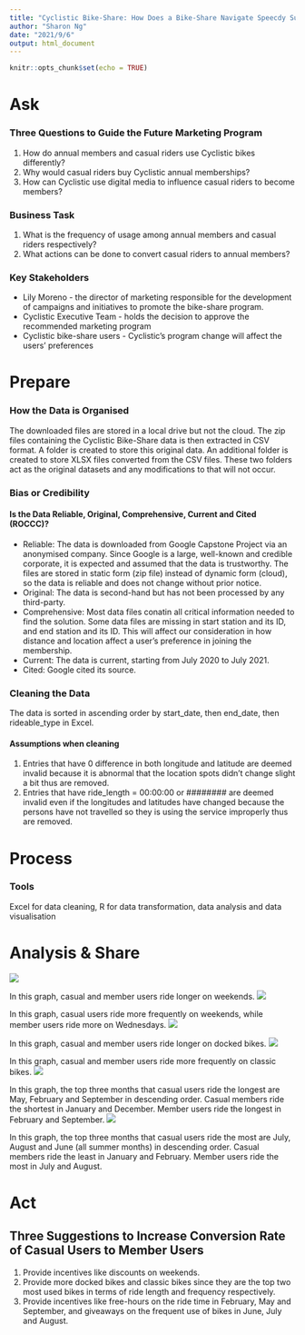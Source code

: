 ```yaml
---
title: "Cyclistic Bike-Share: How Does a Bike-Share Navigate Speecdy Success?"
author: "Sharon Ng"
date: "2021/9/6"
output: html_document
---
```


```r
knitr::opts_chunk$set(echo = TRUE)
```

# Ask
### Three Questions to Guide the Future Marketing Program
1. How do annual members and casual riders use Cyclistic bikes differently?
2. Why would casual riders buy Cyclistic annual memberships?
3. How can Cyclistic use digital media to influence casual riders to become members?

### Business Task
1. What is the frequency of usage among annual members and casual riders respectively?  
2. What actions can be done to convert casual riders to annual members?

### Key Stakeholders
- Lily Moreno - the director of marketing responsible for the development of campaigns and initiatives to promote the bike-share program.  
- Cyclistic Executive Team - holds the decision to approve the recommended marketing program  
- Cyclistic bike-share users - Cyclistic's program change will affect the users' preferences

# Prepare
### How the Data is Organised
The downloaded files are stored in a local drive but not the cloud. The zip files containing the Cyclistic Bike-Share data is then extracted in CSV format. A folder is created to store this original data. An additional folder is created to store XLSX files converted from the CSV files. These two folders act as the original datasets and any modifications to that will not occur.  

### Bias or Credibility
#### Is the Data Reliable, Original, Comprehensive, Current and Cited (ROCCC)?
- Reliable: The data is downloaded from Google Capstone Project via an anonymised company. Since Google is a large, well-known and credible corporate, it is expected and assumed that the data is trustworthy. The files are stored in static form (zip file) instead of dynamic form (cloud), so the data is reliable and does not change without prior notice.
- Original: The data is second-hand but has not been processed by any third-party.
- Comprehensive: Most data files conatin all critical information needed to find the solution. Some data files are missing in start station and its ID, and end station and its ID. This will affect our consideration in how distance and location affect a user's preference in joining the membership.
- Current: The data is current, starting from July 2020 to July 2021.
- Cited: Google cited its source.

### Cleaning the Data
The data is sorted in ascending order by start_date, then end_date, then rideable_type in Excel.

#### Assumptions when cleaning
1. Entries that have 0 difference in both longitude and latitude are deemed invalid because it is abnormal that the location spots didn’t change slight a bit thus are removed.
2. Entries that have ride_length = 00:00:00 or ######## are deemed invalid even if the longitudes and latitudes have changed because the persons have not travelled so they is using the service improperly thus are removed.

# Process
### Tools
Excel for data cleaning, R for data transformation, data analysis and data visualisation

# Analysis & Share
![](Average Ride Length for Member vs Casual Users by Day of Week.png)
  
  In this graph, casual and member users ride longer on weekends.
![](Number of Rides for Member vs Casual Users by Day of Week.png)
  
  In this graph, casual users ride more frequently on weekends, while member users ride more on Wednesdays.
![](Average Ride Length for Member vs Casual Users by Rideable Type.png)
  
  In this graph, casual and member users ride longer on docked bikes.
![](Number of Rides for Member vs Casual Users by Rideable Type.png)
  
  In this graph, casual and member users ride more frequently on classic bikes.
![](Average Ride Length for Member vs Casual Users by Month.png)
  
  In this graph, the top three months that casual users ride the longest are May, February and September in descending order. Casual members ride the shortest in January and December. Member users ride the longest in February and September.
![](Number of Rides for Member vs Casual Users by Month.png)
  
  In this graph, the top three months that casual users ride the most  are July, August and June (all summer months) in descending order. Casual members ride the least in January and February. Member users ride the most in July and August.

# Act
## Three Suggestions to Increase Conversion Rate of Casual Users to Member Users
1. Provide incentives like discounts on weekends.
2. Provide more docked bikes and classic bikes since they are the top two most used bikes in terms of ride length and frequency respectively.
3. Provide incentives like free-hours on the ride time in February, May and September, and giveaways on the frequent use of bikes in June, July and August.